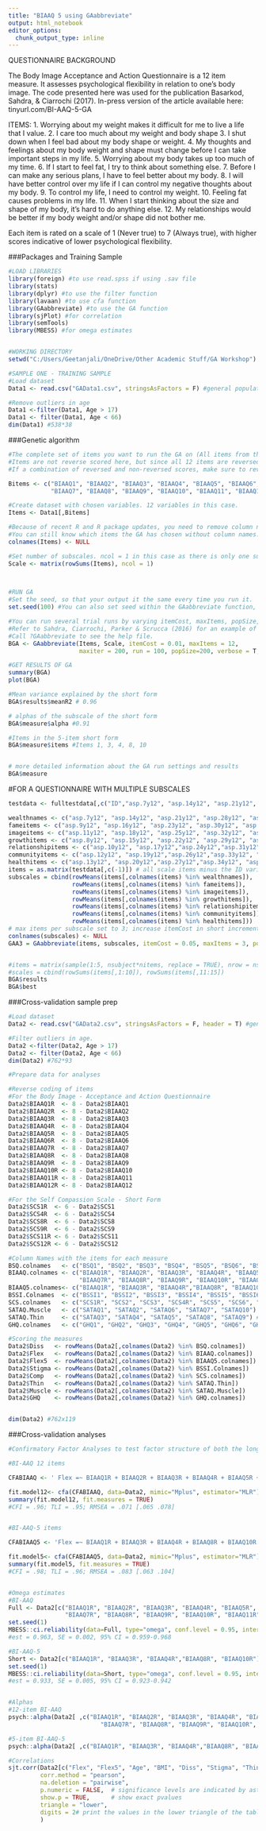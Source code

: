 ---
title: "BIAAQ 5 using GAabbreviate"
output: html_notebook
editor_options: 
  chunk_output_type: inline
---
QUESTIONNAIRE BACKGROUND

The Body Image Acceptance and Action Questionnaire is a 12 item measure.
It assesses psychological flexibility in relation to one's body image. 
The code presented here was used for the publication Basarkod, Sahdra, & Ciarrochi (2017). 
In-press version of the article available here: tinyurl.com/BI-AAQ-5-GA

ITEMS: 
 1. Worrying about my weight makes it difficult for me to live a life that I value.
 2. I care too much about my weight and body shape
 3. I shut down when I feel bad about my body shape or weight.
 4. My thoughts and feelings about my body weight and shape must change before I can take important steps in my life.
 5. Worrying about my body takes up too much of my time.
 6. If I start to feel fat, I try to think about something else. 
 7. Before I can make any serious plans, I have to feel better about my body.
 8. I will have better control over my life if I can control my negative thoughts about my body.
 9. To control my life, I need to control my weight.
 10. Feeling fat causes problems in my life.
 11. When I start thinking about the size and shape of my body, it's hard to do anything else.
 12. My relationships would be better if my body weight and/or shape did not bother me.

Each item is rated on a scale of 1 (Never true) to 7 (Always true), with higher scores indicative of lower psychological flexibility. 


###Packages and Training Sample
```{r}

#LOAD LIBRARIES
library(foreign) #to use read.spss if using .sav file 
library(stats) 
library(dplyr) #to use the filter function 
library(lavaan) #to use cfa function
library(GAabbreviate) #to use the GA function
library(sjPlot) #for correlation 
library(semTools)
library(MBESS) #for omega estimates


#WORKING DIRECTORY
setwd("C:/Users/Geetanjali/OneDrive/Other Academic Stuff/GA Workshop")

#SAMPLE ONE - TRAINING SAMPLE
#Load dataset
Data1 <- read.csv("GAData1.csv", stringsAsFactors = F) #general population American sample collected via Survey Monkey

#Remove outliers in age
Data1 <-filter(Data1, Age > 17)
Data1 <- filter(Data1, Age < 66)
dim(Data1) #538*38

```


###Genetic algorithm
```{r}
#The complete set of items you want to run the GA on (All items from the original 12-item BI-AAQ).
#Items are not reverse scored here, but since all 12 items are reversed, results of the GA will be the same with or without using reversed scores.
#If a combination of reversed and non-reversed scores, make sure to reverse score items before using GAabbreviate

Bitems <- c("BIAAQ1", "BIAAQ2", "BIAAQ3", "BIAAQ4", "BIAAQ5", "BIAAQ6",
            "BIAAQ7", "BIAAQ8", "BIAAQ9", "BIAAQ10", "BIAAQ11", "BIAAQ12")

#Create dataset with chosen variables. 12 variables in this case.
Items <- Data1[,Bitems]

#Because of recent R and R package updates, you need to remove column names before proceeding. 
#You can still know which items the GA has chosen without column names. 
colnames(Items) <- NULL 

#Set number of subscales. ncol = 1 in this case as there is only one subscale.
Scale <- matrix(rowSums(Items), ncol = 1) 

            

#RUN GA
#Set the seed, so that your output it the same every time you run it.  
set.seed(100) #You can also set seed within the GAabbreviate function, but doing this beforehand is more precise. 

#You can run several trial runs by varying itemCost, maxItems, popSize, maxiter, etc.
#Refer to Sahdra, Ciarrochi, Parker & Scrucca (2016) for an example of how to use GAabbreviate.
#Call ?GAabbreviate to see the help file. 
BGA <- GAabbreviate(Items, Scale, itemCost = 0.01, maxItems = 12,
                    maxiter = 200, run = 100, popSize=200, verbose = T, crossVal = F, plot = F) 

#GET RESULTS OF GA
summary(BGA)
plot(BGA)

#Mean variance explained by the short form
BGA$results$meanR2 # 0.96

# alphas of the subscale of the short form
BGA$measure$alpha #0.91

#Items in the 5-item short form
BGA$measure$items #Items 1, 3, 4, 8, 10


# more detailed information about the GA run settings and results
BGA$measure

```

#FOR A QUESTIONNAIRE WITH MULTIPLE SUBSCALES
```{r}
testdata <- fulltestdata[,c("ID","asp.7y12", "asp.14y12", "asp.21y12", "asp.28y12", "asp.35y12","asp.9y12", "asp.16y12", "asp.23y12", "asp.30y12", "asp.37y12","asp.11y12", "asp.18y12", "asp.25y12", "asp.32y12", "asp.39y12","asp.8y12", "asp.15y12", "asp.22y12", "asp.29y12", "asp.36y12","asp.10y12", "asp.17y12","asp.24y12","asp.31y12", "asp.38y12","asp.12y12", "asp.19y12","asp.26y12","asp.33y12", "asp.40y12","asp.13y12", "asp.20y12","asp.27y12","asp.34y12", "asp.41y12")]

wealthnames <- c("asp.7y12", "asp.14y12", "asp.21y12", "asp.28y12", "asp.35y12")
fameitems <- c("asp.9y12", "asp.16y12", "asp.23y12", "asp.30y12", "asp.37y12")
imageitems <- c("asp.11y12", "asp.18y12", "asp.25y12", "asp.32y12", "asp.39y12")
growthitems <- c("asp.8y12", "asp.15y12", "asp.22y12", "asp.29y12", "asp.36y12")
relationshipitems <- c("asp.10y12", "asp.17y12","asp.24y12","asp.31y12", "asp.38y12")
communityitems <- c("asp.12y12", "asp.19y12","asp.26y12","asp.33y12", "asp.40y12")
healthitems <- c("asp.13y12", "asp.20y12","asp.27y12","asp.34y12", "asp.41y12")
items = as.matrix(testdata[,c(-1)]) # all scale items minus the ID variable
subscales = cbind(rowMeans(items[,colnames(items) %in% wealthnames]),
                  rowMeans(items[,colnames(items) %in% fameitems]),
                  rowMeans(items[,colnames(items) %in% imageitems]),
                  rowMeans(items[,colnames(items) %in% growthitems]),
                  rowMeans(items[,colnames(items) %in% relationshipitems]),
                  rowMeans(items[,colnames(items) %in% communityitems]),
                  rowMeans(items[,colnames(items) %in% healthitems]))
# max items per subscale set to 3; increase itemCost in short increments to improve mean alpha; cross-validation set by default
conlnames(subscales) <- NULL
GAA3 = GAabbreviate(items, subscales, itemCost = 0.05, maxItems = 3, popSize = 200, maxiter = 300, run = 100, parallel=TRUE, seed=1111, impute = TRUE)


#items = matrix(sample(1:5, nsubject*nitems, replace = TRUE), nrow = nsubject, ncol = nitems)
#scales = cbind(rowSums(items[,1:10]), rowSums(items[,11:15])
BGA$results
BGA$best


```


###Cross-validation sample prep
```{r}
#Load dataset
Data2 <- read.csv("GAData2.csv", stringsAsFactors = F, header = T) #general population American sample collected via Survey Monkey

#Filter outliers in age.
Data2 <-filter(Data2, Age > 17)
Data2 <- filter(Data2, Age < 66)
dim(Data2) #762*93

#Prepare data for analyses

#Reverse coding of items
#For the Body Image - Acceptance and Action Questionnaire
Data2$BIAAQ1R  <- 8 - Data2$BIAAQ1
Data2$BIAAQ2R  <- 8 - Data2$BIAAQ2
Data2$BIAAQ3R  <- 8 - Data2$BIAAQ3
Data2$BIAAQ4R  <- 8 - Data2$BIAAQ4
Data2$BIAAQ5R  <- 8 - Data2$BIAAQ5
Data2$BIAAQ6R  <- 8 - Data2$BIAAQ6
Data2$BIAAQ7R  <- 8 - Data2$BIAAQ7
Data2$BIAAQ8R  <- 8 - Data2$BIAAQ8
Data2$BIAAQ9R  <- 8 - Data2$BIAAQ9
Data2$BIAAQ10R <- 8 - Data2$BIAAQ10
Data2$BIAAQ11R <- 8 - Data2$BIAAQ11
Data2$BIAAQ12R <- 8 - Data2$BIAAQ12

#For the Self Compassion Scale - Short Form
Data2$SCS1R  <- 6 - Data2$SCS1
Data2$SCS4R  <- 6 - Data2$SCS4
Data2$SCS8R  <- 6 - Data2$SCS8
Data2$SCS9R  <- 6 - Data2$SCS9
Data2$SCS11R <- 6 - Data2$SCS11
Data2$SCS12R <- 6 - Data2$SCS12

#Column Names with the items for each measure
BSQ.colnames   <- c("BSQ1", "BSQ2", "BSQ3", "BSQ4", "BSQ5", "BSQ6", "BSQ7", "BSQ8") #Body Shape Questionnaire - 8C
BIAAQ.colnames <- c("BIAAQ1R", "BIAAQ2R", "BIAAQ3R", "BIAAQ4R", "BIAAQ5R", "BIAAQ6R",
                    "BIAAQ7R", "BIAAQ8R", "BIAAQ9R", "BIAAQ10R", "BIAAQ11R", "BIAAQ12R") #Body Image - Acceptance and Action Questionnaire
BIAAQ5.colnames<- c("BIAAQ1R", "BIAAQ3R", "BIAAQ4R","BIAAQ8R", "BIAAQ10R") #5-item short form of the BI-AAQ 
BSSI.Colnames  <- c("BSSI1", "BSSI2", "BSSI3", "BSSI4", "BSSI5", "BSSI6", "BSSI7", "BSSI8", "BSSI9", "BSSI10") #Brief Situations of Stigma Inventory
SCS.colnames   <- c("SCS1R", "SCS2", "SCS3", "SCS4R", "SCS5", "SCS6", "SCS7", "SCS8R", "SCS9R", "SCS10", "SCS11R", "SCS12R") #Self-Compassion Scale - Short Form
SATAQ.Muscle   <- c("SATAQ1", "SATAQ2", "SATAQ6", "SATAQ7", "SATAQ10") #Thin internalisation subscale of the Sociocultural Attitudes Towards Appearance Questionnaire-4
SATAQ.Thin     <- c("SATAQ3", "SATAQ4", "SATAQ5", "SATAQ8", "SATAQ9") #Muscle internalisation subscale of the Sociocultural Attitudes Towards Appearance Questionnaire-4
GHQ.colnames   <- c("GHQ1", "GHQ2", "GHQ3", "GHQ4", "GHQ5", "GHQ6", "GHQ7", "GHQ8", "GHQ9", "GHQ10", "GHQ11", "GHQ12") #General Health Questionnaire - 12

#Scoring the measures
Data2$Diss   <- rowMeans(Data2[,colnames(Data2) %in% BSQ.colnames]) 
Data2$Flex   <- rowMeans(Data2[,colnames(Data2) %in% BIAAQ.colnames])
Data2$Flex5  <- rowMeans(Data2[,colnames(Data2) %in% BIAAQ5.colnames])
Data2$Stigma <- rowMeans(Data2[,colnames(Data2) %in% BSSI.Colnames])
Data2$Comp   <- rowMeans(Data2[,colnames(Data2) %in% SCS.colnames])
Data2$Thin   <- rowMeans(Data2[,colnames(Data2) %in% SATAQ.Thin])
Data2$Muscle <- rowMeans(Data2[,colnames(Data2) %in% SATAQ.Muscle])
Data2$GHQ    <- rowMeans(Data2[,colnames(Data2) %in% GHQ.colnames])


dim(Data2) #762x119 

```



###Cross-validation analyses
```{r}
#Confirmatory Factor Analyses to test factor structure of both the long and short form BI-AAQ

#BI-AAQ 12 items

CFABIAAQ <- ' Flex =~ BIAAQ1R + BIAAQ2R + BIAAQ3R + BIAAQ4R + BIAAQ5R + BIAAQ6R + BIAAQ7R + BIAAQ8R + BIAAQ9R + BIAAQ10R + BIAAQ11R + BIAAQ12R'

fit.model12<- cfa(CFABIAAQ, data=Data2, mimic="Mplus", estimator="MLR")
summary(fit.model12, fit.measures = TRUE)
#CFI = .96; TLI = .95; RMSEA = .071 [.065 .078]


#BI-AAQ-5 items

CFABIAAQ5 <- 'Flex =~ BIAAQ1R + BIAAQ3R + BIAAQ4R + BIAAQ8R + BIAAQ10R'

fit.model5<- cfa(CFABIAAQ5, data=Data2, mimic="Mplus", estimator="MLR")
summary(fit.model5, fit.measures = TRUE)
#CFI = .98; TLI = .96; RMSEA = .083 [.063 .104]


#Omega estimates
#BI-AAQ
Full <- Data2[c("BIAAQ1R", "BIAAQ2R", "BIAAQ3R", "BIAAQ4R", "BIAAQ5R", "BIAAQ6R",
                "BIAAQ7R", "BIAAQ8R", "BIAAQ9R", "BIAAQ10R", "BIAAQ11R", "BIAAQ12R")]
set.seed(1)
MBESS::ci.reliability(data=Full, type="omega", conf.level = 0.95, interval.type="bca", B=1000)
#est = 0.963, SE = 0.002, 95% CI = 0.959-0.968

#BI-AAQ-5
Short <- Data2[c("BIAAQ1R", "BIAAQ3R", "BIAAQ4R","BIAAQ8R", "BIAAQ10R")]
set.seed(1)
MBESS::ci.reliability(data=Short, type="omega", conf.level = 0.95, interval.type="bca", B=1000) 
#est = 0.933, SE = 0.005, 95% CI = 0.923-0.942


#Alphas
#12-item BI-AAQ
psych::alpha(Data2[ ,c("BIAAQ1R", "BIAAQ2R", "BIAAQ3R", "BIAAQ4R", "BIAAQ5R", "BIAAQ6R",
                          "BIAAQ7R", "BIAAQ8R", "BIAAQ9R", "BIAAQ10R", "BIAAQ11R", "BIAAQ12R")])

#5-item BI-AAQ-5
psych::alpha(Data2[ ,c("BIAAQ1R", "BIAAQ3R", "BIAAQ4R","BIAAQ8R", "BIAAQ10R")])

#Correlations
sjt.corr(Data2[c("Flex", "Flex5", "Age", "BMI", "Diss", "Stigma", "Thin", "Muscle", "Comp", "GHQ")] ,
         corr.method = "pearson",
         na.deletion = "pairwise",
         p.numeric = FALSE,  # significance levels are indicated by asterisks
         show.p = TRUE,      # show exact pvalues
         triangle = "lower",
         digits = 2# print the values in the lower triangle of the table
         )


```

